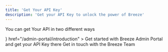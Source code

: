 ```yaml
---
title: 'Get Your API Key'
description: 'Get your API Key to unlock the power of Breeze'
---
```


You can get Your API in two different ways

<CardGroup cols={2}>
<Card
  title="Breeze Admin Portal"
  icon={<svg xmlns="http://www.w3.org/2000/svg" width="28" height="28" viewBox="0 0 24 24" fill="none" stroke="#bc07c9" stroke-width="2" stroke-linecap="round" stroke-linejoin="round" class="lucide lucide-laptop-minimal-check-icon lucide-laptop-minimal-check"><path d="M2 20h20"/><path d="m9 10 2 2 4-4"/><rect x="3" y="4" width="18" height="12" rx="2"/></svg>}
  href="/admin-portal/introduction"
>
  Get started with Breeze Admin Portal and get your API Key there
</Card>
<Card
  title="Contact Us to get Your API Key"
  icon="hand"
  href="/contact-us/contact-us"
>
  Get in touch with the Breeze Team
</Card>

</CardGroup>